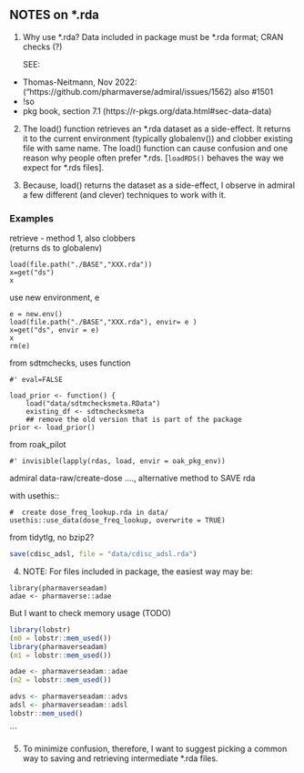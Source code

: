 
## NOTES on \*.rda

1. Why use \*.rda?
   Data included in package must be *.rda format; CRAN checks (?) 
   
   SEE:
- Thomas-Neitmann, Nov 2022: ("https://github.com/pharmaverse/admiral/issues/1562)
  also #1501
- !so
- pkg book, section 7.1 (https://r-pkgs.org/data.html#sec-data-data)

2. The load() function retrieves an \*.rda dataset as a side-effect.  It returns it to the current environment (typically globalenv()) and clobber existing file with same name.   The load() function can cause confusion and one reason why people often prefer *.rds. [`loadRDS()`  behaves the way we expect for *.rds files].

3.  Because, load() returns the dataset as a side-effect, I observe in admiral a few different (and clever) techniques to work with it.

### Examples

retrieve - method 1, also clobbers \
(returns ds to globalenv) \
```
load(file.path("./BASE","XXX.rda"))
x=get("ds")
x
```

use new environment, e \
```
e = new.env()
load(file.path("./BASE","XXX.rda"), envir= e ) 
x=get("ds", envir = e)
x
rm(e)
```

from sdtmchecks, uses function \
```
#' eval=FALSE

load_prior <- function() {
    load("data/sdtmchecksmeta.RData")
    existing_df <- sdtmchecksmeta
    ## remove the old version that is part of the package
prior <- load_prior()
```

from roak_pilot
```
#' invisible(lapply(rdas, load, envir = oak_pkg_env))
```

admiral data-raw/create-dose ...., alternative method to SAVE rda

with usethis::
```
#  create dose_freq_lookup.rda in data/
usethis::use_data(dose_freq_lookup, overwrite = TRUE)
```

from tidytlg,  no bzip2?
```r
save(cdisc_adsl, file = "data/cdisc_adsl.rda")
```

4. NOTE:  For files included in package, the easiest way may be:
```
library(pharmaverseadam)
adae <- pharmaverse::adae
```

But I want to check memory usage (TODO)
```r
library(lobstr)
(m0 = lobstr::mem_used())
library(pharmaverseadam)
(m1 = lobstr::mem_used())

adae <- pharmaverseadam::adae
(m2 = lobstr::mem_used())

advs <- pharmaverseadam::advs
adsl <- pharmaverseadam::adsl
lobstr::mem_used()
```
```

5. To minimize confusion, therefore, I want to suggest picking a common way to saving and retrieving intermediate *.rda files.

